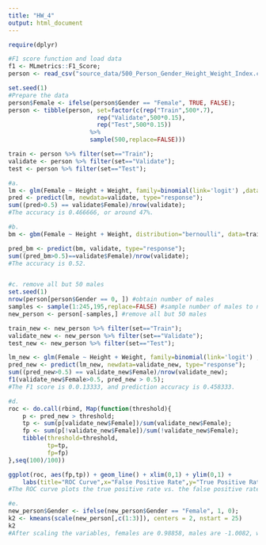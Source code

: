 ```yaml
---
title: "HW_4"
output: html_document
---
```


```r
require(dplyr)

```

```r
#F1 score function and load data
f1 <- MLmetrics::F1_Score;
person <- read_csv("source_data/500_Person_Gender_Height_Weight_Index.csv")

set.seed(1)
#Prepare the data
person$Female <- ifelse(person$Gender == "Female", TRUE, FALSE);
person <- tibble(person, set=factor(c(rep("Train",500*.7),
                         rep("Validate",500*0.15),
                         rep("Test",500*0.15))
                       %>%
                       sample(500,replace=FALSE)))

train <- person %>% filter(set=="Train");
validate <- person %>% filter(set=="Validate");
test <- person %>% filter(set=="Test");

#a.
lm <- glm(Female ~ Height + Weight, family=binomial(link='logit') ,data=train)
pred <- predict(lm, newdata=validate, type="response");
sum((pred>0.5) == validate$Female)/nrow(validate);
#The accuracy is 0.466666, or around 47%.

#b. 
bm <- gbm(Female ~ Height + Weight, distribution="bernoulli", data=train, n.trees=100, interaction.depth = 2, shrinkage = 0.1)

pred_bm <- predict(bm, validate, type="response");
sum((pred_bm>0.5)==validate$Female)/nrow(validate);
#The accuracy is 0.52.


#c. remove all but 50 males
set.seed(1)
nrow(person[person$Gender == 0, ]) #obtain number of males
samples <- sample(1:245,195,replace=FALSE) #sample number of males to not include in new dataset
new_person <- person[-samples,] #remove all but 50 males

train_new <- new_person %>% filter(set=="Train");
validate_new <- new_person %>% filter(set=="Validate");
test_new <- new_person %>% filter(set=="Test");

lm_new <- glm(Female ~ Height + Weight, family=binomial(link='logit') ,data=train_new)
pred_new <- predict(lm_new, newdata=validate_new, type="response");
sum((pred_new>0.5) == validate_new$Female)/nrow(validate_new);
f1(validate_new$Female>0.5, pred_new > 0.5);
#The F1 score is 0.0.13333, and prediction accuracy is 0.458333.

#d.
roc <- do.call(rbind, Map(function(threshold){
    p <- pred_new > threshold;
    tp <- sum(p[validate_new$Female])/sum(validate_new$Female);
    fp <- sum(p[!validate_new$Female])/sum(!validate_new$Female);
    tibble(threshold=threshold,
           tp=tp,
           fp=fp)
},seq(100)/100))

ggplot(roc, aes(fp,tp)) + geom_line() + xlim(0,1) + ylim(0,1) +
    labs(title="ROC Curve",x="False Positive Rate",y="True Positive Rate")
#The ROC curve plots the true positive rate vs. the false positive rate for the sparse data with 50 males. The fact that the curve is almost a line with slope one shows that the glm model fitted to the sparse data is not accurate.

#e. 
new_person$Gender <- ifelse(new_person$Gender == "Female", 1, 0); 
k2 <- kmeans(scale(new_person[,c(1:3)]), centers = 2, nstart = 25)
k2
#After scaling the variables, females are 0.98858, males are -1.0082, while height and weight are monotonically the same as the original data. The two clusters show that males are generally shorter but heavier than females.


```